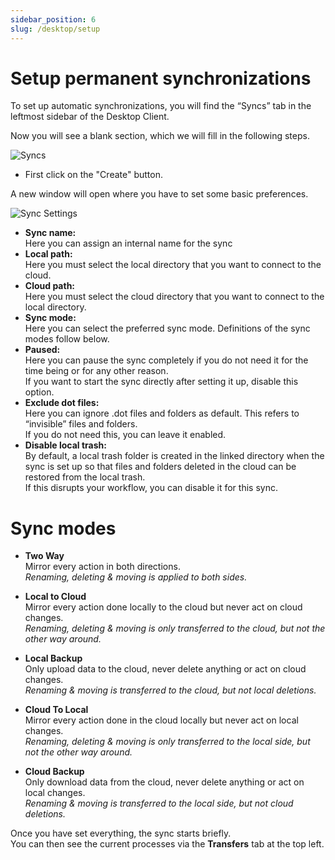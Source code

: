 ```yaml
---
sidebar_position: 6
slug: /desktop/setup
---
```


# Setup permanent synchronizations

To set up automatic synchronizations, you will find the “Syncs” tab in the leftmost sidebar of the Desktop Client.

Now you will see a blank section, which we will fill in the following steps.

![Syncs](/img/desktopsync.png)

-   First click on the "Create" button.

A new window will open where you have to set some basic preferences.

![Sync Settings](/img/desktopsyncsettings.png)

-   **Sync name:**  
    Here you can assign an internal name for the sync
-   **Local path:**  
    Here you must select the local directory that you want to connect to the cloud.
-   **Cloud path:**  
    Here you must select the cloud directory that you want to connect to the local directory.
-   **Sync mode:**  
    Here you can select the preferred sync mode. Definitions of the sync modes follow below.
-   **Paused:**  
    Here you can pause the sync completely if you do not need it for the time being or for any other reason.  
    If you want to start the sync directly after setting it up, disable this option.
-   **Exclude dot files:**  
     Here you can ignore .dot files and folders as default. This refers to “invisible” files and folders.  
     If you do not need this, you can leave it enabled.
-   **Disable local trash:**  
    By default, a local trash folder is created in the linked directory when the sync is set up so that files and folders deleted in the cloud can be restored from the local trash.  
    If this disrupts your workflow, you can disable it for this sync.

# Sync modes

-   **Two Way**  
    Mirror every action in both directions.  
    _Renaming, deleting & moving is applied to both sides._
-   **Local to Cloud**  
    Mirror every action done locally to the cloud but never act on cloud changes.  
    _Renaming, deleting & moving is only transferred to the cloud, but not the other way around._
-   **Local Backup**  
    Only upload data to the cloud, never delete anything or act on cloud changes.  
    _Renaming & moving is transferred to the cloud, but not local deletions._
-   **Cloud To Local**  
    Mirror every action done in the cloud locally but never act on local changes.  
    _Renaming, deleting & moving is only transferred to the local side, but not the other way around._

-   **Cloud Backup**  
    Only download data from the cloud, never delete anything or act on local changes.  
    _Renaming & moving is transferred to the local side, but not cloud deletions._

Once you have set everything, the sync starts briefly.  
You can then see the current processes via the **Transfers** tab at the top left.
